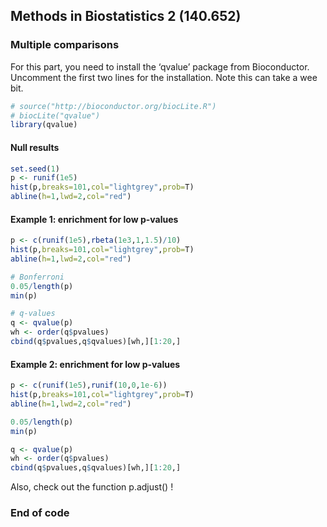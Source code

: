 ## Methods in Biostatistics 2 (140.652)

### Multiple comparisons

For this part, you need to install the 'qvalue' package from Bioconductor. Uncomment the first two lines for the installation. Note this can take a wee bit.

```r
# source("http://bioconductor.org/biocLite.R")
# biocLite("qvalue")
library(qvalue)
```

#### Null results

```r
set.seed(1)
p <- runif(1e5)
hist(p,breaks=101,col="lightgrey",prob=T)
abline(h=1,lwd=2,col="red")
```

#### Example 1: enrichment for low p-values

```r
p <- c(runif(1e5),rbeta(1e3,1,1.5)/10)
hist(p,breaks=101,col="lightgrey",prob=T)
abline(h=1,lwd=2,col="red")

# Bonferroni
0.05/length(p)
min(p)

# q-values
q <- qvalue(p)
wh <- order(q$pvalues)
cbind(q$pvalues,q$qvalues)[wh,][1:20,]
```

#### Example 2: enrichment for low p-values

```r
p <- c(runif(1e5),runif(10,0,1e-6))
hist(p,breaks=101,col="lightgrey",prob=T)
abline(h=1,lwd=2,col="red")

0.05/length(p)
min(p)

q <- qvalue(p)
wh <- order(q$pvalues)
cbind(q$pvalues,q$qvalues)[wh,][1:20,]
```

Also, check out the function p.adjust() !

### End of code

